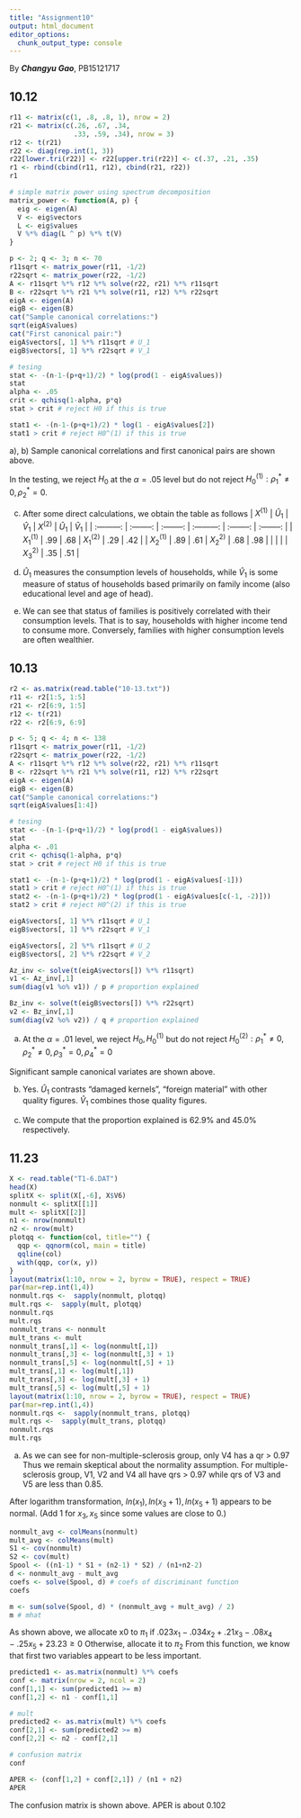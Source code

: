 ```yaml
---
title: "Assignment10"
output: html_document
editor_options: 
  chunk_output_type: console
---
```


By ***Changyu Gao***, PB15121717

## 10.12
```r
r11 <- matrix(c(1, .8, .8, 1), nrow = 2)
r21 <- matrix(c(.26, .67, .34,
                .33, .59, .34), nrow = 3)
r12 <- t(r21)
r22 <- diag(rep.int(1, 3))
r22[lower.tri(r22)] <- r22[upper.tri(r22)] <- c(.37, .21, .35)
r1 <- rbind(cbind(r11, r12), cbind(r21, r22))
r1

# simple matrix power using spectrum decomposition
matrix_power <- function(A, p) {
  eig <- eigen(A)
  V <- eig$vectors
  L <- eig$values
  V %*% diag(L ^ p) %*% t(V)
}

p <- 2; q <- 3; n <- 70
r11sqrt <- matrix_power(r11, -1/2)
r22sqrt <- matrix_power(r22, -1/2)
A <- r11sqrt %*% r12 %*% solve(r22, r21) %*% r11sqrt
B <- r22sqrt %*% r21 %*% solve(r11, r12) %*% r22sqrt
eigA <- eigen(A)
eigB <- eigen(B)
cat("Sample canonical correlations:")
sqrt(eigA$values)
cat("First canonical pair:")
eigA$vectors[, 1] %*% r11sqrt # U_1
eigB$vectors[, 1] %*% r22sqrt # V_1

# tesing
stat <- -(n-1-(p+q+1)/2) * log(prod(1 - eigA$values))
stat
alpha <- .05
crit <- qchisq(1-alpha, p*q)
stat > crit # reject H0 if this is true

stat1 <- -(n-1-(p+q+1)/2) * log(1 - eigA$values[2])
stat1 > crit # reject H0^(1) if this is true
```
a), b) Sample canonical correlations and first canonical pairs are shown above.

In the testing, we reject $H_0$ at the $\alpha=.05$ level but do not reject $H_0^{(1)}: \rho_1^* \ne 0, \rho_2^* = 0$.

c) After some direct calculations, we obtain the table as follows
|  $X^{(1)}$  | $\hat U_1$ | $\hat V_1$ |  $X^{(2)}$  | $\hat U_1$ | $\hat V_1$ |
| :---------: | :--------: | :--------: | :---------: | :--------: | :--------: |
| $X^{(1)}_1$ |    .99     |    .68     | $X^{(2)}_1$ |    .29     |    .42     |
| $X^{(1)}_2$ |    .89     |    .61     | $X^{2)}_2$  |    .68     |    .98     |
|             |            |            | $X^{2)}_3$  |    .35     |    .51     |

d) $\hat U_1$ measures the consumption levels of households, while $\hat V_1$ is some measure of status of households based primarily on family income (also educational level and age of head).
e) We can see that status of families is positively correlated with their consumption levels. That is to say, households with higher income tend to consume more. Conversely, families with higher consumption levels are often wealthier.

## 10.13
```r
r2 <- as.matrix(read.table("10-13.txt"))
r11 <- r2[1:5, 1:5]
r21 <- r2[6:9, 1:5]
r12 <- t(r21)
r22 <- r2[6:9, 6:9]

p <- 5; q <- 4; n <- 138
r11sqrt <- matrix_power(r11, -1/2)
r22sqrt <- matrix_power(r22, -1/2)
A <- r11sqrt %*% r12 %*% solve(r22, r21) %*% r11sqrt
B <- r22sqrt %*% r21 %*% solve(r11, r12) %*% r22sqrt
eigA <- eigen(A)
eigB <- eigen(B)
cat("Sample canonical correlations:")
sqrt(eigA$values[1:4])

# tesing
stat <- -(n-1-(p+q+1)/2) * log(prod(1 - eigA$values))
stat
alpha <- .01
crit <- qchisq(1-alpha, p*q)
stat > crit # reject H0 if this is true

stat1 <- -(n-1-(p+q+1)/2) * log(prod(1 - eigA$values[-1]))
stat1 > crit # reject H0^(1) if this is true
stat2 <- -(n-1-(p+q+1)/2) * log(prod(1 - eigA$values[c(-1, -2)]))
stat2 > crit # reject H0^(2) if this is true

eigA$vectors[, 1] %*% r11sqrt # U_1
eigB$vectors[, 1] %*% r22sqrt # V_1

eigA$vectors[, 2] %*% r11sqrt # U_2
eigB$vectors[, 2] %*% r22sqrt # V_2

Az_inv <- solve(t(eigA$vectors[]) %*% r11sqrt)
v1 <- Az_inv[,1]
sum(diag(v1 %o% v1)) / p # proportion explained

Bz_inv <- solve(t(eigB$vectors[]) %*% r22sqrt)
v2 <- Bz_inv[,1]
sum(diag(v2 %o% v2)) / q # proportion explained
```
a) At the $\alpha = .01$ level, we reject $H_0,H_0^(1)$ but do not reject $H_0^(2): \rho_1^* \ne 0, \rho_2^* \ne 0, \rho_3^* = 0,\rho_4^* = 0$

Significant sample canonical variates are shown above.

b) Yes. $\hat U_1$ contrasts "damaged kernels", "foreign material" with other quality figures. $\hat V_1$ combines those quality figures.

c) We compute that the proportion explained is 62.9% and 45.0% respectively.

## 11.23
```r
X <- read.table("T1-6.DAT")
head(X)
splitX <- split(X[,-6], X$V6)
nonmult <- splitX[[1]]
mult <- splitX[[2]]
n1 <- nrow(nonmult)
n2 <- nrow(mult)
plotqq <- function(col, title="") {
  qqp <- qqnorm(col, main = title)
  qqline(col)
  with(qqp, cor(x, y))
}
layout(matrix(1:10, nrow = 2, byrow = TRUE), respect = TRUE)
par(mar=rep.int(1,4))
nonmult.rqs <-  sapply(nonmult, plotqq)
mult.rqs <-  sapply(mult, plotqq)
nonmult.rqs
mult.rqs
nonmult_trans <- nonmult
mult_trans <- mult
nonmult_trans[,1] <- log(nonmult[,1])
nonmult_trans[,3] <- log(nonmult[,3] + 1)
nonmult_trans[,5] <- log(nonmult[,5] + 1)
mult_trans[,1] <- log(mult[,1])
mult_trans[,3] <- log(mult[,3] + 1)
mult_trans[,5] <- log(mult[,5] + 1)
layout(matrix(1:10, nrow = 2, byrow = TRUE), respect = TRUE)
par(mar=rep.int(1,4))
nonmult.rqs <-  sapply(nonmult_trans, plotqq)
mult.rqs <-  sapply(mult_trans, plotqq)
nonmult.rqs
mult.rqs
```
a) As we can see for non-multiple-sclerosis group, only V4 has a qr > 0.97 Thus we remain skeptical about the normality assumption.
For multiple-sclerosis group, V1, V2 and V4 all have qrs > 0.97 while qrs of V3 and V5 are less than 0.85.

After logarithm transformation, $ln(x_1), ln(x_3+1), ln(x_5+1)$ appears to be normal. (Add 1 for $x_3, x_5$ since some values are close to 0.)

```r
nonmult_avg <- colMeans(nonmult)
mult_avg <- colMeans(mult)
S1 <- cov(nonmult)
S2 <- cov(mult)
Spool <- ((n1-1) * S1 + (n2-1) * S2) / (n1+n2-2)
d <- nonmult_avg - mult_avg
coefs <- solve(Spool, d) # coefs of discriminant function
coefs

m <- sum(solve(Spool, d) * (nonmult_avg + mult_avg) / 2)
m # mhat
```
As shown above, we allocate x0 to $\pi_1$ if
$.023x_1 - .034x_2 + .21x_3 - .08x_4 - .25x_5 + 23.23 \ge 0$
Otherwise, allocate it to $\pi_2$
From this function, we know that first two variables appeart to be less important.

```r
predicted1 <- as.matrix(nonmult) %*% coefs
conf <- matrix(nrow = 2, ncol = 2)
conf[1,1] <- sum(predicted1 >= m)
conf[1,2] <- n1 - conf[1,1]

# mult
predicted2 <- as.matrix(mult) %*% coefs
conf[2,1] <- sum(predicted2 >= m)
conf[2,2] <- n2 - conf[2,1]

# confusion matrix
conf

APER <- (conf[1,2] + conf[2,1]) / (n1 + n2)
APER
```
The confusion matrix is shown above. APER is about $0.102$

